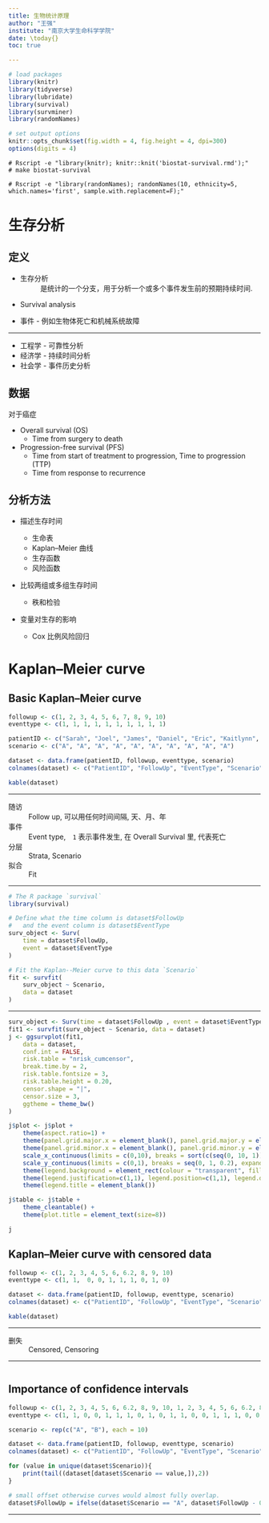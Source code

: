 ```yaml
---
title: 生物统计原理
author: "王强"
institute: "南京大学生命科学学院"
date: \today{}
toc: true

---
```


```r
# load packages
library(knitr)
library(tidyverse)
library(lubridate)
library(survival)
library(survminer)
library(randomNames)

# set output options
knitr::opts_chunk$set(fig.width = 4, fig.height = 4, dpi=300)
options(digits = 4)
```

```text
# Rscript -e "library(knitr); knitr::knit('biostat-survival.rmd');"
# make biostat-survival

# Rscript -e "library(randomNames); randomNames(10, ethnicity=5, which.names='first', sample.with.replacement=F);"

```

# 生存分析

## 定义

* 生存分析
: 是统计的一个分支，用于分析一个或多个事件发生前的预期持续时间.

* Survival analysis

* 事件 - 例如生物体死亡和机械系统故障

\note{

生存分析试图回答以下问题：

将在一定时间后生存的人口比例是多少？

在那些幸存者中，他们将以何种速度死亡或失败？

可以考虑多种死亡或失败原因吗？

特定情况或特征如何增加或降低生存概率？

事件可以是非常明确的, 例如死亡; 但也可能有些模糊, 心肌梗死, 器官衰竭等

对于机械系统, 故障可能无法明确定义

}

---

* 工程学 - 可靠性分析
* 经济学 - 持续时间分析
* 社会学 - 事件历史分析

## 数据

对于癌症

* Overall survival (OS)
  * Time from surgery to death
* Progression-free survival (PFS)
  * Time from start of treatment to progression, Time to progression (TTP)
  * Time from response to recurrence

## 分析方法

* 描述生存时间

  * 生命表
  * Kaplan--Meier 曲线
  * 生存函数
  * 风险函数

* 比较两组或多组生存时间

  * 秩和检验

* 变量对生存的影响

  * Cox 比例风险回归

\note{

保险公司里精算师 生命表（也称死亡率表或精算表）

}

# Kaplan--Meier curve

## Basic Kaplan--Meier curve

```r
followup <- c(1, 2, 3, 4, 5, 6, 7, 8, 9, 10)
eventtype <- c(1, 1, 1, 1, 1, 1, 1, 1, 1, 1)

patientID <- c("Sarah", "Joel", "James", "Daniel", "Eric", "Kaitlynn", "Kelly", "Morgen", "Brandie", "Luke" )
scenario <- c("A", "A", "A", "A", "A", "A", "A", "A", "A", "A")

dataset <- data.frame(patientID, followup, eventtype, scenario)
colnames(dataset) <- c("PatientID", "FollowUp", "EventType", "Scenario")

kable(dataset)

```

\note{

从创建一些简单的数据开始

10 个高加索人种的病人, 10 个月的随访数据, 对所有参与者, 同样的治疗手段

If we take a closer look at the 'Follow-up' and 'Eventtype' columns:

* Event type of 1 equals an event (for example death in an overall survival study)
* Event type of 0 equals a right-censored event.

In this first example, there are no censored events.

}

---

随访
: Follow up, 可以用任何时间间隔, 天、月、年

事件
: Event type,　`1` 表示事件发生, 在 Overall Survival 里, 代表死亡

分层
: Strata, Scenario

拟合
: Fit

\note{

Strata

英  ˈstrɑːtə   美  ˈstreɪtə

男/女, 给药/安慰剂, 高/低分险 等

Note that in this simulation we are showing multiple scenarios, so we are fitting to
`Scenario`, but this can also be for example a treatment column.

}

---

```.r
# The R package `survival`
library(survival)

# Define what the time column is dataset$FollowUp
#   and the event column is dataset$EventType
surv_object <- Surv(
    time = dataset$FollowUp,
    event = dataset$EventType
)

# Fit the Kaplan--Meier curve to this data `Scenario`
fit <- survfit(
    surv_object ~ Scenario,
    data = dataset
)
```

---

```r
surv_object <- Surv(time = dataset$FollowUp , event = dataset$EventType)
fit1 <- survfit(surv_object ~ Scenario, data = dataset)
j <- ggsurvplot(fit1,
    data = dataset,
    conf.int = FALSE,
    risk.table = "nrisk_cumcensor",
    break.time.by = 2,
    risk.table.fontsize = 3,
    risk.table.height = 0.20,
    censor.shape = "|",
    censor.size = 3,
    ggtheme = theme_bw()
)

j$plot <- j$plot +
    theme(aspect.ratio=1) +
    theme(panel.grid.major.x = element_blank(), panel.grid.major.y = element_blank()) +
    theme(panel.grid.minor.x = element_blank(), panel.grid.minor.y = element_blank()) +
    scale_x_continuous(limits = c(0,10), breaks = sort(c(seq(0, 10, 1)))) +
    scale_y_continuous(limits = c(0,1), breaks = seq(0, 1, 0.2), expand = c(0.02,0.02)) +
    theme(legend.background = element_rect(colour = "transparent", fill = "transparent")) +
    theme(legend.justification=c(1,1), legend.position=c(1,1), legend.direction = "vertical") +
    theme(legend.title = element_blank())

j$table <- j$table +
    theme_cleantable() +
    theme(plot.title = element_text(size=8))

j

```

\note{

Every month, 1 participant has an event (in an overall survival study this would be death).

Every time an event occurs, the survival probability drops by 0.1 of the remaining curve
(= events / at risk = 1/10 of the remaining curve at month 1,
1/9 of the remaining curve at month 2 and so on)

}

## Kaplan--Meier curve with censored data

```r
followup <- c(1, 2, 3, 4, 5, 6, 6.2, 8, 9, 10)
eventtype <- c(1, 1,  0, 0, 1, 1, 1, 0, 1, 0)

dataset <- data.frame(patientID, followup, eventtype, scenario)
colnames(dataset) <- c("PatientID", "FollowUp", "EventType", "Scenario")

kable(dataset)

```

---

删失
: Censored, Censoring

---

```r
```

## Importance of confidence intervals

```r
followup <- c(1, 2, 3, 4, 5, 6, 6.2, 8, 9, 10, 1, 2, 3, 4, 5, 6, 6.2, 8, 9, 10)
eventtype <- c(1, 1, 0, 0, 1, 1, 1, 0, 1, 0, 1, 1, 0, 0, 1, 1, 1, 0, 0, 1)

scenario <- rep(c("A", "B"), each = 10)

dataset <- data.frame(patientID, followup, eventtype, scenario)
colnames(dataset) <- c("PatientID", "FollowUp", "EventType", "Scenario")

for (value in unique(dataset$Scenario)){
    print(tail((dataset[dataset$Scenario == value,]),2))
}

# small offset otherwise curves would almost fully overlap.
dataset$FollowUp = ifelse(dataset$Scenario == "A", dataset$FollowUp - 0.1, dataset$FollowUp + 0)

```

\note{

Especially when there are very few patients at risk, the impact of a censored event can have a big
impact on the appearance of the KM curve.

In the previous plot, it seems that the survival curve reaches a plateau at 0.2 surival probability
(curve A). If we would swap the censored status between Joe and Kate (participants 9 and 10), the KM
curve changes drastically and drops to 0 at the end of the study period. In this scenario (curve B),
all participants either had an event or were censored.

}

---

```r
```

